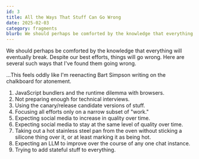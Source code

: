 ```yaml
---
id: 3
title: All the Ways That Stuff Can Go Wrong
date: 2025-02-03
category: fragments
blurb: We should perhaps be comforted by the knowledge that everything will eventually break.
---
```


We should perhaps be comforted by the knowledge that everything will eventually break.
Despite our best efforts, things will go wrong. Here are several such ways that I've found them going wrong.

...This feels oddly like I'm reenacting Bart Simpson writing on the chalkboard for atonement.

1. JavaScript bundlers and the runtime dilemma with browsers.
2. Not preparing enough for technical interviews.
3. Using the canary/release candidate versions of stuff.
4. Focusing all efforts only on a narrow subset of "work."
5. Expecting social media to increase in quality over time.
6. Expecting social media to stay at the same level of quality over time.
7. Taking out a hot stainless steel pan from the oven without sticking a silicone thing over it, 
or at least marking it as being hot.
8. Expecting an LLM to improve over the course of any one chat instance.
9. Trying to add stateful stuff to everything.
